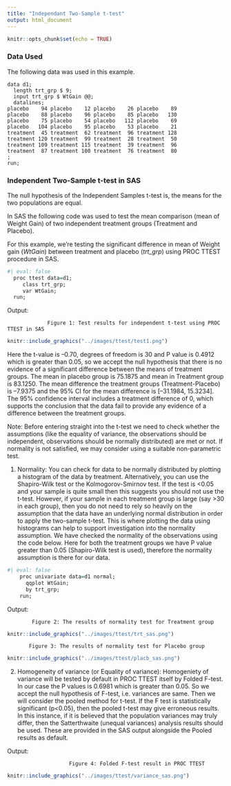 ```yaml
---
title: "Independant Two-Sample t-test"
output: html_document
---
```


```r
knitr::opts_chunk$set(echo = TRUE)
```

### Data Used

The following data was used in this example.

```
data d1;
  length trt_grp $ 9;
  input trt_grp $ WtGain @@;
  datalines;
placebo    94 placebo    12 placebo    26 placebo    89 
placebo    88 placebo    96 placebo    85 placebo   130 
placebo    75 placebo    54 placebo   112 placebo    69 
placebo   104 placebo    95 placebo    53 placebo    21 
treatment  45 treatment  62 treatment  96 treatment 128 
treatment 120 treatment  99 treatment  28 treatment  50 
treatment 109 treatment 115 treatment  39 treatment  96 
treatment  87 treatment 100 treatment  76 treatment  80 
;
run;

```

### **Independent Two-Sample t-test in SAS** {#sas}

The null hypothesis of the Independent Samples t-test is, the means for the two populations are equal.

In SAS the following code was used to test the mean comparison (mean of Weight Gain) of two independent treatment groups (Treatment and Placebo).

For this example, we're testing the significant difference in mean of Weight gain (*WtGain*) between treatment and placebo (*trt_grp*) using PROC TTEST procedure in SAS.

```r
#| eval: false 
  proc ttest data=d1; 
     class trt_grp; 
     var WtGain; 
  run; 
```

Output:

```         
             Figure 1: Test results for independent t-test using PROC TTEST in SAS
```

```r
knitr::include_graphics("../images/ttest/test1.png")
```

Here the t-value is --0.70, degrees of freedom is 30 and P value is 0.4912 which is greater than 0.05, so we accept the null hypothesis that there is no evidence of a significant difference between the means of treatment groups. The mean in placebo group is 75.1875 and mean in Treatment group is 83.1250. The mean difference the treatment groups (Treatment-Placebo) is --7.9375 and the 95% CI for the mean difference is \[--31.1984, 15.3234\]. The 95% confidence interval includes a treatment difference of 0, which supports the conclusion that the data fail to provide any evidence of a difference between the treatment groups.

Note: Before entering straight into the t-test we need to check whether the assumptions (like the equality of variance, the observations should be independent, observations should be normally distributed) are met or not. If normality is not satisfied, we may consider using a suitable non-parametric test.

1.  Normality: You can check for data to be normally distributed by plotting a histogram of the data by treatment. Alternatively, you can use the Shapiro-Wilk test or the Kolmogorov-Smirnov test. If the test is \<0.05 and your sample is quite small then this suggests you should not use the t-test. However, if your sample in each treatment group is large (say \>30 in each group), then you do not need to rely so heavily on the assumption that the data have an underlying normal distribution in order to apply the two-sample t-test. This is where plotting the data using histograms can help to support investigation into the normality assumption. We have checked the normality of the observations using the code below. Here for both the treatment groups we have P value greater than 0.05 (Shapiro-Wilk test is used), therefore the normality assumption is there for our data.

```r
#| eval: false 
    proc univariate data=d1 normal;  
      qqplot WtGain; 
      by trt_grp; 
    run; 
```

Output:

```         
        Figure 2: The results of normality test for Treatment group
```

```r
knitr::include_graphics("../images/ttest/trt_sas.png")
```

```         
       Figure 3: The results of normality test for Placebo group
```

```r
knitr::include_graphics("../images/ttest/placb_sas.png")
```

2.  Homogeneity of variance (or Equality of variance): Homogeniety of variance will be tested by default in PROC TTEST itself by Folded F-test. In our case the P values is 0.6981 which is greater than 0.05. So we accept the null hypothesis of F-test, i.e. variances are same. Then we will consider the pooled method for t-test. If the F test is statistically significant (p\<0.05), then the pooled t-test may give erroneous results. In this instance, if it is believed that the population variances may truly differ, then the Satterthwaite (unequal variances) analysis results should be used. These are provided in the SAS output alongside the Pooled results as default.

Output:

```         
                    Figure 4: Folded F-test result in PROC TTEST
```

```r
knitr::include_graphics("../images/ttest/variance_sas.png")
```
